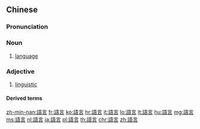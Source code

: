 {{also|语言}}
==Chinese==
{{zh-forms|s=语言}}

===Pronunciation===
{{zh-pron
|m=yǔyán
|c=jyu5 jin4
|c-t=ngui4 ngun3
|h=pfs=ngî-ngièn
|md=ngṳ̄-ngiòng
|mn=xm,tp:gú-giân/qz:gír-giân/zz:gí-gân/kh:gí-giân
|mn-t=ghe2 ngang5
|w=3nyy hhi
|mc=1,1
|ma=y
|cat=n,a
}}

===Noun===
{{zh-noun}}

# {{lb|zh|countable|uncountable}} [[language]] {{zh-mw|種|m:門}}
#: {{zh-x|你 會 說 哪 些 語言？|What '''languages''' do you speak?}}
#: {{zh-x|少{shǎo}數{shù} 族群 語言|[[minority language|minority '''language''']]}}

===Adjective===
{{zh-adj}}

# {{lb|zh|attributive}} [[linguistic]] {{gloss|relating to languages, or language use}}
#: {{zh-x|語言 慣例|'''linguistic''' convention}}

====Derived terms====
{{zh-der|標記語言|共同語言|人工語言|語言關|語言學|語言藝術}}

{{zh-cat|Beginning}}

[[zh-min-nan:語言]]
[[fr:語言]]
[[ko:語言]]
[[hr:語言]]
[[it:語言]]
[[lo:語言]]
[[lt:語言]]
[[hu:語言]]
[[mg:語言]]
[[ms:語言]]
[[nl:語言]]
[[ja:語言]]
[[pl:語言]]
[[th:語言]]
[[chr:語言]]
[[zh:語言]]